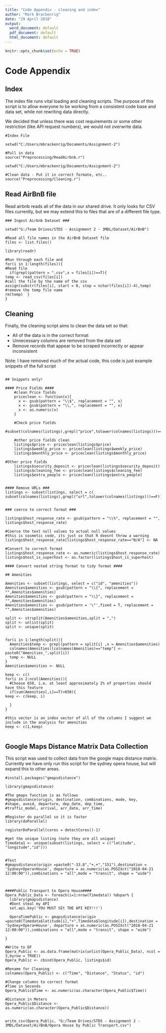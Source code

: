 ```yaml
---
title: "Code Appendix - cleaning and index"
author: "Mark Brackenrig"
date: "29 April 2018"
output:
  word_document: default
  pdf_document: default
  html_document: default
---
```


```r
knitr::opts_chunk$set(echo = TRUE)
```

# Code Appendix

## Index

The index file runs vital loading and cleaning scripts. The purpose of this script is to allow everyone to be working from a consistent code base and data set, while not rewriting data directly. 

We decided that unless there was cost requirements or some other restriction (like API request numbers), we would not overwrite data.
```
#Index File

setwd("C:/Users/mbrackenrig/Documents/Assignment-2")

#Pull in data
source("Preprocessing/ReadAirbnb.r")

setwd("C:/Users/mbrackenrig/Documents/Assignment-2")

#Clean data - Put it in correct formate, etc..
source("Preprocessing/Cleaning.r")

```

## Read AirBnB file

Read airbnb reads all of the data in our shared drive. It only looks for CSV files currently, but we may extend this to files that are of a different file type. 

```
### Ingest Airbnb Dataset ###

setwd("G:/Team Drives/STDS - Assignment 2 - 3MDL/Dataset/AirBnB")

#Read all file names in the AirBnB Dataset file
files <- list.files()

library(readr)

#Run through each file and 
for(i in 1:length(files)){
#Read file  
  if(grepl(pattern = ".csv",x = files[i])==T){
temp <- read_csv(files[i])
#call the file by the name of the csv
assign(substr(files[i], start = 0, stop = nchar(files[i])-4),temp)
#remove the temp file name
rm(temp)  }
}

```

## Cleaning

Finally, the cleaning script aims to clean the data set so that:

* All of the data is in the correct format
* Unnecessary columns are removed from the data set
* Remove records that appear to be scraped incorrectly or appear inconsistent

Note: I have removed much of the actual code, this code is just example snippets of the full script

```

## Snippets only!

#### Price Fields ####
    #clean Price fields
    priceclean <- function(x){
      x <- gsub(pattern = "\\$", replacement = "", x)
      x <- gsub(pattern = "\\,", replacement = "", x)
      x <- as.numeric(x)
    }
    
    #Check price fields
    #subset(colnames(listings),grepl("price",tolower(colnames(listings)))==T)
    
    #other price fields clean
    listings$price <- priceclean(listings$price)
    listings$weekly_price <- priceclean(listings$weekly_price)
    listings$monthly_price <- priceclean(listings$monthly_price)

#Other price fields    
    listings$security_deposit <- priceclean(listings$security_deposit)
    listings$cleaning_fee <- priceclean(listings$cleaning_fee)
    listings$extra_people <- priceclean(listings$extra_people)
    

#### Remove URLs ###
listings <- subset(listings, select = c( subset(colnames(listings),grepl("url",tolower(colnames(listings)))==F)))


### coerce to correct format ###

listings$host_response_rate <- gsub(pattern = "\\%", replacement = "", listings$host_response_rate)

#Coerce the text null values to actual null values
#this is cosmetic code, its just so that R doesnt throw a warning
listings$host_response_rate[listings$host_response_rate=="N/A"] <- NA

#Convert to correct format
listings$host_response_rate <- as.numeric(listings$host_response_rate)
listings$host_is_superhost <- as.factor(listings$host_is_superhost) 

#### Convert nested string format to tidy format ####

## Amenities

Amenities <- subset(listings, select = c("id", "amenities"))
Amenities$amenities <- gsub(pattern = "\\{", replacement = "",Amenities$amenities)
Amenities$amenities <- gsub(pattern = "\\}", replacement = "",Amenities$amenities)
Amenities$amenities <- gsub(pattern = '\"',fixed = T, replacement = "",Amenities$amenities)

split <- strsplit(Amenities$amenities,split = ",")
split <- unlist(split)
split <- unique(split)


for(i in 1:length(split)){
  Amenities$temp <- grepl(pattern = split[i] ,x = Amenities$amenities)
  colnames(Amenities)[colnames(Amenities)=="temp"] <- paste0("Amenities_",split[i])
  temp <- NULL
}
Amenities$amenities <- NULL

keep <- c()
for(i in 2:ncol(Amenities)){
  #Choose 650, i.e. at least approximately 2% of properties should have this feature  
  if(sum(Amenities[,i]==T)>650){
keep <- c(keep, i)    
    
  }
}

#this vector is an index vector of all of the columns I suggest we include in the analysis for amenities
keep <- c(1,keep)


```

## Google Maps Distance Matrix Data Collection

This script was used to collect data from the google maps distance matrix.
Currently we have only run this script for the sydney opera house, but will expand this to other areas.

```
#install.packages("gmapsdistance")

library(gmapsdistance)

#The gmaps function is as follows
#gmapsdistance(origin, destination, combinations, mode, key,
#shape, avoid, departure, dep_date, dep_time,
#traffic_model, arrival, arr_date, arr_time)

#Register do parallel so it is faster
library(doParallel)

registerDoParallel(cores = detectCores()-1)

#get the unique listing (note they are all unique) 
Timedata1 <- unique(subset(listings, select = c("latitude", "longitude","id")))


#Test
#gmapsdistance(origin =paste0("-33.8","+,+","151"),destination = 'Sydney+Opera+House', departure = as.numeric(as.POSIXct("2018-04-21 12:00:00")),combinations = "all",mode = "transit", shape = "wide")



####Public Transport to Opera House####
Opera_Public_Data <- foreach(i=1:nrow(Timedata)) %dopar% {
  library(gmapsdistance)
  #Dont steal my API
  set.api.key('YOU MUST SEt THE API KEY!!!')
  
  OperaTimePublic <- gmapsdistance(origin =paste0(Timedata$latitude[i],"+",Timedata$longitude[i]),destination = 'Sydney+Opera+House', departure = as.numeric(as.POSIXct("2018-04-21 12:00:00")),combinations = "all",mode = "transit", shape = "wide")
  
}

#Write to DF
Opera_Public <- as.data.frame(matrix(unlist(Opera_Public_Data), ncol = 3,byrow = TRUE))
Opera_Public <- cbind(Opera_Public, listings$id)

#Rename for Cleaning
colnames(Opera_Public) <- c("Time", "Distance", "Status", "id")

#Change columns to correct format
#Time in Seconds
Opera_Public$Time <- as.numeric(as.character(Opera_Public$Time))

#Distance in Meters
Opera_Public$Distance <- as.numeric(as.character(Opera_Public$Distance))


write_csv(Opera_Public, "G:/Team Drives/STDS - Assignment 2 - 3MDL/Dataset/AirBnB/Opera House by Public Transport.csv")


```
